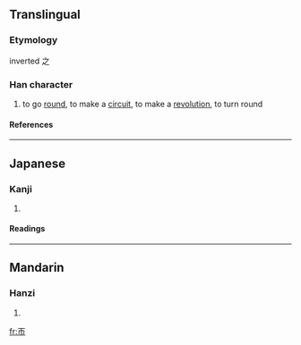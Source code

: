 {{see|匝}}

==Translingual==
===Etymology===
inverted 之
===Han character===
{{Han char|rn=50|rad=巾|as=01|sn=4|four=|canj=一中月 (MLB)}}
# to go [[round]], to make a [[circuit]], to make a [[revolution]], to turn round
====References====
{{Han ref|kx=0328.020|dkj=08773|dj=0632.110|hdz=10728.010|uh=5E00|ud=24064}}
----
==Japanese==
===Kanji===
{{ja-kanji|grade=|rs=巾01}}
# {{defn|Japanese}} 
====Readings====
{{ja-readings|on=[[そう]] (sō)|kun=[[めぐる]] (meguru), [[めぐらす]] (megurasu), [[めぐり]] (meguri)}}
----
==Mandarin==
===Hanzi===
{{cmn-hanzi|pin=[[zā]] ([[za1]])|wg=tsa<sup>1</sup>}}
# {{defn|Mandarin}}

[[fr:帀]]